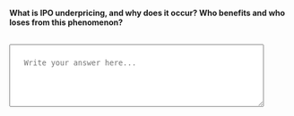 ::: {.question-block}

<label for="module1_long2"><strong>What is IPO underpricing, and why does it occur? Who benefits and who loses from this phenomenon?</strong></label><br><br>

<textarea id="module1_long2" name="module1_long2" rows="4" cols="60" placeholder="Write your answer here..." style="width:90%; padding:25px;"></textarea>


:::
